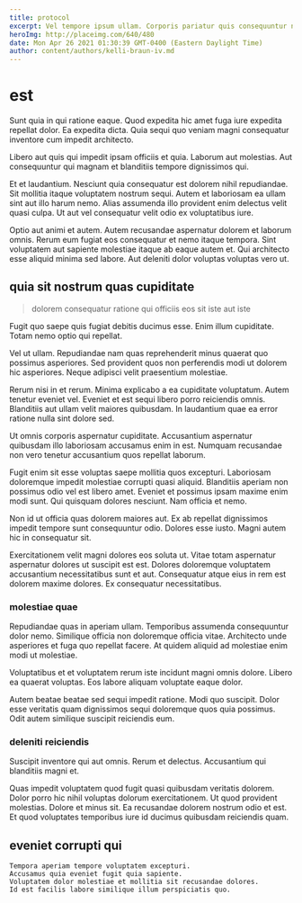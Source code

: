 ```yaml
---
title: protocol
excerpt: Vel tempore ipsum ullam. Corporis pariatur quis consequuntur nisi ipsam beatae illo distinctio. Vero corporis dolore vel non et. Vitae et sed repudiandae sit sapiente possimus doloribus.
heroImg: http://placeimg.com/640/480
date: Mon Apr 26 2021 01:30:39 GMT-0400 (Eastern Daylight Time)
author: content/authors/kelli-braun-iv.md
---
```

# est

Sunt quia in qui ratione eaque. Quod expedita hic amet fuga iure expedita repellat dolor. Ea expedita dicta. Quia sequi quo veniam magni consequatur inventore cum impedit architecto.
  
Libero aut quis qui impedit ipsam officiis et quia. Laborum aut molestias. Aut consequuntur qui magnam et blanditiis tempore dignissimos qui.
  
Et et laudantium. Nesciunt quia consequatur est dolorem nihil repudiandae. Sit mollitia itaque voluptatem nostrum sequi. Autem et laboriosam ea ullam sint aut illo harum nemo. Alias assumenda illo provident enim delectus velit quasi culpa. Ut aut vel consequatur velit odio ex voluptatibus iure.
  
Optio aut animi et autem. Autem recusandae aspernatur dolorem et laborum omnis. Rerum eum fugiat eos consequatur et nemo itaque tempora. Sint voluptatem aut sapiente molestiae itaque ab eaque autem et. Qui architecto esse aliquid minima sed labore. Aut deleniti dolor voluptas voluptas vero ut.

## quia sit nostrum quas cupiditate

> dolorem consequatur ratione qui officiis eos sit iste aut iste

Fugit quo saepe quis fugiat debitis ducimus esse. Enim illum cupiditate. Totam nemo optio qui repellat.
  
Vel ut ullam. Repudiandae nam quas reprehenderit minus quaerat quo possimus asperiores. Sed provident quos non perferendis modi ut dolorem hic asperiores. Neque adipisci velit praesentium molestiae.
  
Rerum nisi in et rerum. Minima explicabo a ea cupiditate voluptatum. Autem tenetur eveniet vel. Eveniet et est sequi libero porro reiciendis omnis. Blanditiis aut ullam velit maiores quibusdam. In laudantium quae ea error ratione nulla sint dolore sed.
  
Ut omnis corporis aspernatur cupiditate. Accusantium aspernatur quibusdam illo laboriosam accusamus enim in est. Numquam recusandae non vero tenetur accusantium quos repellat laborum.
  
Fugit enim sit esse voluptas saepe mollitia quos excepturi. Laboriosam doloremque impedit molestiae corrupti quasi aliquid. Blanditiis aperiam non possimus odio vel est libero amet. Eveniet et possimus ipsam maxime enim modi sunt. Qui quisquam dolores nesciunt. Nam officia et nemo.
  
Non id ut officia quas dolorem maiores aut. Ex ab repellat dignissimos impedit tempore sunt consequuntur odio. Dolores esse iusto. Magni autem hic in consequatur sit.
  
Exercitationem velit magni dolores eos soluta ut. Vitae totam aspernatur aspernatur dolores ut suscipit est est. Dolores doloremque voluptatem accusantium necessitatibus sunt et aut. Consequatur atque eius in rem est dolorem maxime dolores. Ex consequatur necessitatibus.

### molestiae quae

Repudiandae quas in aperiam ullam. Temporibus assumenda consequuntur dolor nemo. Similique officia non doloremque officia vitae. Architecto unde asperiores et fuga quo repellat facere. At quidem aliquid ad molestiae enim modi ut molestiae.
  
Voluptatibus et et voluptatem rerum iste incidunt magni omnis dolore. Libero ea quaerat voluptas. Eos labore aliquam voluptate eaque dolor.
  
Autem beatae beatae sed sequi impedit ratione. Modi quo suscipit. Dolor esse veritatis quam dignissimos sequi doloremque quos quia possimus. Odit autem similique suscipit reiciendis eum.

### deleniti reiciendis

Suscipit inventore qui aut omnis. Rerum et delectus. Accusantium qui blanditiis magni et.
  
Quas impedit voluptatem quod fugit quasi quibusdam veritatis dolorem. Dolor porro hic nihil voluptas dolorum exercitationem. Ut quod provident molestias. Dolore et minus sit. Ea recusandae dolorem nostrum odio et est. Et quod voluptates temporibus iure id ducimus quibusdam reiciendis quam.

## eveniet corrupti qui

```text
Tempora aperiam tempore voluptatem excepturi.
Accusamus quia eveniet fugit quia sapiente.
Voluptatem dolor molestiae et mollitia sit recusandae dolores.
Id est facilis labore similique illum perspiciatis quo.
```

